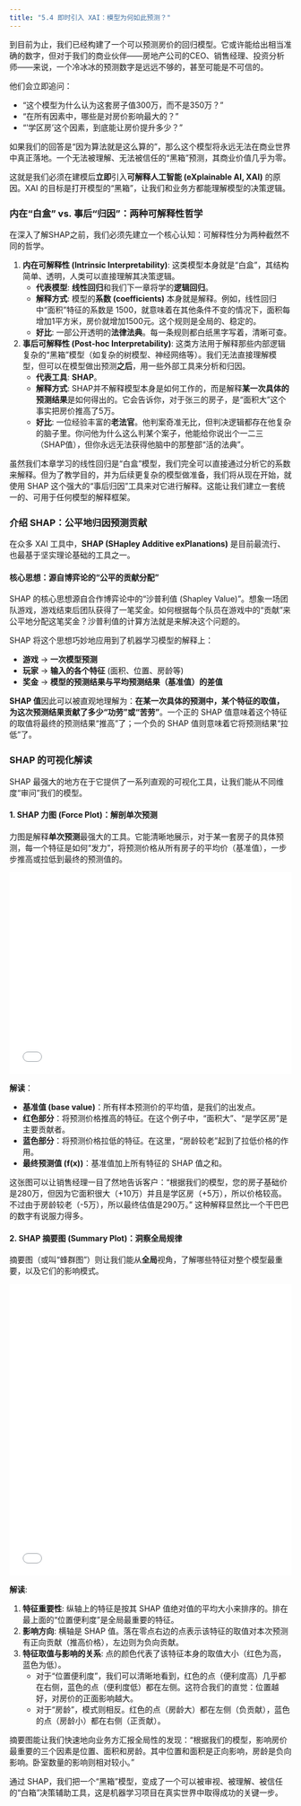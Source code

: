 ```yaml
---
title: "5.4 即时引入 XAI：模型为何如此预测？"
---
```


到目前为止，我们已经构建了一个可以预测房价的回归模型。它或许能给出相当准确的数字，但对于我们的商业伙伴——房地产公司的CEO、销售经理、投资分析师——来说，一个冷冰冰的预测数字是远远不够的，甚至可能是不可信的。

他们会立即追问：

-   “这个模型为什么认为这套房子值300万，而不是350万？”
-   “在所有因素中，哪些是对房价影响最大的？”
-   “‘学区房’这个因素，到底能让房价提升多少？”

如果我们的回答是“因为算法就是这么算的”，那么这个模型将永远无法在商业世界中真正落地。一个无法被理解、无法被信任的“黑箱”预测，其商业价值几乎为零。

这就是我们必须在建模后**立即**引入**可解释人工智能 (eXplainable AI, XAI)** 的原因。XAI 的目标是打开模型的“黑箱”，让我们和业务方都能理解模型的决策逻辑。

### 内在“白盒” vs. 事后“归因”：两种可解释性哲学

在深入了解SHAP之前，我们必须先建立一个核心认知：可解释性分为两种截然不同的哲学。

1.  **内在可解释性 (Intrinsic Interpretability)**: 这类模型本身就是“白盒”，其结构简单、透明，人类可以直接理解其决策逻辑。
    -   **代表模型**: **线性回归**和我们下一章将学的**逻辑回归**。
    -   **解释方式**: 模型的**系数 (coefficients)** 本身就是解释。例如，线性回归中“面积”特征的系数是 1500，就意味着在其他条件不变的情况下，面积每增加1平方米，房价就增加1500元。这个规则是全局的、稳定的。
    -   **好比**: 一部公开透明的**法律法典**。每一条规则都白纸黑字写着，清晰可查。

2.  **事后可解释性 (Post-hoc Interpretability)**: 这类方法用于解释那些内部逻辑复杂的“黑箱”模型（如复杂的树模型、神经网络等）。我们无法直接理解模型，但可以在模型做出预测**之后**，用一些外部工具来分析和归因。
    -   **代表工具**: **SHAP**。
    -   **解释方式**: SHAP并不解释模型本身是如何工作的，而是解释**某一次具体的预测结果**是如何得出的。它会告诉你，对于张三的房子，是“面积大”这个事实把房价推高了5万。
    -   **好比**: 一位经验丰富的**老法官**。他判案奇准无比，但判决逻辑都存在他复杂的脑子里。你问他为什么这么判某个案子，他能给你说出个一二三（SHAP值），但你永远无法获得他脑中的那整部“活的法典”。

虽然我们本章学习的线性回归是“白盒”模型，我们完全可以直接通过分析它的系数来解释。但为了教学目的，并为后续更复杂的模型做准备，我们将从现在开始，就使用 SHAP 这个强大的“事后归因”工具来对它进行解释。这能让我们建立一套统一的、可用于任何模型的解释框架。

### 介绍 SHAP：公平地归因预测贡献

在众多 XAI 工具中，**SHAP (SHapley Additive exPlanations)** 是目前最流行、也最基于坚实理论基础的工具之一。

#### 核心思想：源自博弈论的“公平的贡献分配”

SHAP 的核心思想源自合作博弈论中的“沙普利值 (Shapley Value)”。想象一场团队游戏，游戏结束后团队获得了一笔奖金。如何根据每个队员在游戏中的“贡献”来公平地分配这笔奖金？沙普利值的计算方法就是来解决这个问题的。

SHAP 将这个思想巧妙地应用到了机器学习模型的解释上：

-   **游戏** -> **一次模型预测**
-   **玩家** -> **输入的各个特征** (面积、位置、房龄等)
-   **奖金** -> **模型的预测结果与平均预测结果（基准值）的差值**

**SHAP 值**因此可以被直观地理解为：**在某一次具体的预测中，某个特征的取值，为这次预测结果贡献了多少“功劳”或“苦劳”**。一个正的 SHAP 值意味着这个特征的取值将最终的预测结果“推高”了；一个负的 SHAP 值则意味着它将预测结果“拉低”了。

### SHAP 的可视化解读

SHAP 最强大的地方在于它提供了一系列直观的可视化工具，让我们能从不同维度“审问”我们的模型。

#### 1. SHAP 力图 (Force Plot)：解剖单次预测

力图是解释**单次预测**最强大的工具。它能清晰地展示，对于某一套房子的具体预测，每一个特征是如何“发力”，将预测价格从所有房子的平均价（基准值），一步步推高或拉低到最终的预测值的。

<iframe src="../assets/ch05/shap_force_concept.html" width="100%" height="360" frameborder="0"></iframe>

**解读**：

-   **基准值 (base value)**：所有样本预测价的平均值，是我们的出发点。
-   **红色部分**：将预测价格推高的特征。在这个例子中，“面积大”、“是学区房”是主要贡献者。
-   **蓝色部分**：将预测价格拉低的特征。在这里，“房龄较老”起到了拉低价格的作用。
-   **最终预测值 (f(x))**：基准值加上所有特征的 SHAP 值之和。

这张图可以让销售经理一目了然地告诉客户：“根据我们的模型，您的房子基础价是280万，但因为它面积很大（+10万）并且是学区房（+5万），所以价格较高。不过由于房龄较老（-5万），所以最终估值是290万。” 这种解释显然比一个干巴巴的数字有说服力得多。

#### 2. SHAP 摘要图 (Summary Plot)：洞察全局规律

摘要图（或叫“蜂群图”）则让我们能从**全局**视角，了解哪些特征对整个模型最重要，以及它们的影响模式。

<iframe src="../assets/ch05/shap_summary_concept.html" width="100%" height="520" frameborder="0"></iframe>

**解读**:

1.  **特征重要性**: 纵轴上的特征是按其 SHAP 值绝对值的平均大小来排序的。排在最上面的“位置便利度”是全局最重要的特征。
2.  **影响方向**: 横轴是 SHAP 值。落在零点右边的点表示该特征的取值对本次预测有正向贡献（推高价格），左边则为负向贡献。
3.  **特征取值与影响的关系**: 点的颜色代表了该特征本身的取值大小（红色为高，蓝色为低）。
    -   对于“位置便利度”，我们可以清晰地看到，红色的点（便利度高）几乎都在右侧，蓝色的点（便利度低）都在左侧。这符合我们的直觉：位置越好，对房价的正面影响越大。
    -   对于“房龄”，模式则相反。红色的点（房龄大）都在左侧（负贡献），蓝色的点（房龄小）都在右侧（正贡献）。

摘要图能让我们快速地向业务方汇报全局性的发现：“根据我们的模型，影响房价最重要的三个因素是位置、面积和房龄。其中位置和面积是正向影响，房龄是负向影响。卧室数量的影响则相对较小。”

通过 SHAP，我们把一个“黑箱”模型，变成了一个可以被审视、被理解、被信任的“白箱”决策辅助工具，这是机器学习项目在真实世界中取得成功的关键一步。
